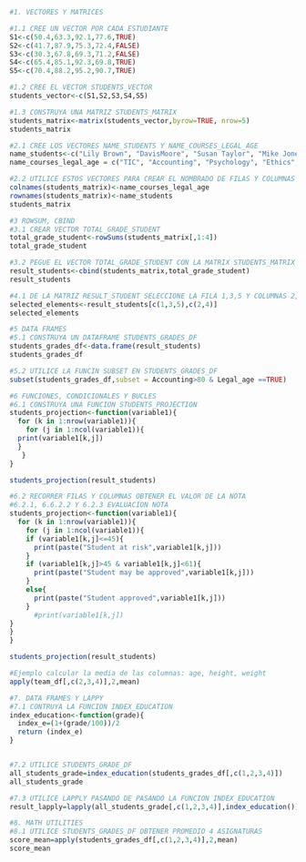 ```r
#1. VECTORES Y MATRICES

#1.1 CREE UN VECTOR POR CADA ESTUDIANTE
S1<-c(50.4,63.3,92.1,77.6,TRUE)
S2<-c(41.7,87.9,75.3,72.4,FALSE)
S3<-c(30.3,67.8,69.3,71.2,FALSE)
S4<-c(65.4,85.1,92.3,69.8,TRUE)
S5<-c(70.4,88.2,95.2,90.7,TRUE)

#1.2 CREE EL VECTOR STUDENTS_VECTOR
students_vector<-c(S1,S2,S3,S4,S5)

#1.3 CONSTRUYA UNA MATRIZ STUDENTS_MATRIX
students_matrix<-matrix(students_vector,byrow=TRUE, nrow=5)
students_matrix
```
```r
#2.1 CREE LOS VECTORES NAME_STUDENTS Y NAME_COURSES_LEGAL_AGE
name_students<-c("Lily Brown", "DavisMoore", "Susan Taylor", "Mike Jones","Tom Hill")
name_courses_legal_age = c("TIC", "Accounting", "Psychology", "Ethics", "Legal_age")

#2.2 UTILICE ESTOS VECTORES PARA CREAR EL NOMBRADO DE FILAS Y COLUMNAS
colnames(students_matrix)<-name_courses_legal_age
rownames(students_matrix)<-name_students
students_matrix
```
```r
#3 ROWSUM, CBIND
#3.1 CREAR VECTOR TOTAL_GRADE_STUDENT
total_grade_student<-rowSums(students_matrix[,1:4])
total_grade_student

#3.2 PEGUE EL VECTOR TOTAL_GRADE_STUDENT CON LA MATRIX STUDENTS_MATRIX
result_students<-cbind(students_matrix,total_grade_student)
result_students

```
```r
#4.1 DE LA MATRIZ RESULT_STUDENT SELECCIONE LA FILA 1,3,5 Y COLUMNAS 2,4
selected_elements<-result_students[c(1,3,5),c(2,4)]
selected_elements
```
```r
#5 DATA FRAMES
#5.1 CONSTRUYA UN DATAFRAME STUDENTS_GRADES_DF
students_grades_df<-data.frame(result_students)
students_grades_df

#5.2 UTILICE LA FUNCIN SUBSET EN STUDENTS_GRADES_DF
subset(students_grades_df,subset = Accounting>80 & Legal_age ==TRUE)
```
```r


#6 FUNCIONES, CONDICIONALES Y BUCLES
#6.1 CONSTRUYA UNA FUNCION STUDENTS_PROJECTION
students_projection<-function(variable1){
  for (k in 1:nrow(variable1)){
    for (j in 1:ncol(variable1)){
  print(variable1[k,j])
  }
   }
}

students_projection(result_students)

#6.2 RECORRER FILAS Y COLUMNAS OBTENER EL VALOR DE LA NOTA
#6.2.1, 6.6.2.2 Y 6.2.3 EVALUACION NOTA
students_projection<-function(variable1){
  for (k in 1:nrow(variable1)){
    for (j in 1:ncol(variable1)){
    if (variable1[k,j]<=45){
      print(paste("Student at risk",variable1[k,j]))
    }
    if (variable1[k,j]>45 & variable1[k,j]<61){
      print(paste("Student may be approved",variable1[k,j]))
    }
    else{
      print(paste("Student approved",variable1[k,j]))
    }
      #print(variable1[k,j])
}
}
}

students_projection(result_students)

```



```r
#Ejemplo calcular la media de las columnas: age, height, weight
apply(team_df[,c(2,3,4)],2,mean)

#7. DATA FRAMES Y LAPPY
#7.1 CONTRUYA LA FUNCION INDEX_EDUCATION
index_education<-function(grade){
  index_e=(1+(grade/100))/2
  return (index_e)
}


#7.2 UTILICE STUDENTS_GRADE_DF 
all_students_grade=index_education(students_grades_df[,c(1,2,3,4)])
all_students_grade

#7.3 UTILICE LAPPLY PASANDO DE PASANDO LA FUNCION INDEX_EDUCATION
result_lapply=lapply(all_students_grade[,c(1,2,3,4)],index_education())

```
```r

#8. MATH UTILITIES
#8.1 UTILICE STUDENTS_GRADES_DF OBTENER PROMEDIO 4 ASIGNATURAS
score_mean=apply(students_grades_df[,c(1,2,3,4)],2,mean)
score_mean

```
